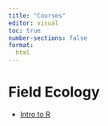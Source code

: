 ```yaml
---
title: "Courses"
editor: visual
toc: true
number-sections: false
format:
  html
---
```


# Field Ecology

-   [Intro to R](courses/field_ecology/intro2r/Intro2RPres.qmd)
